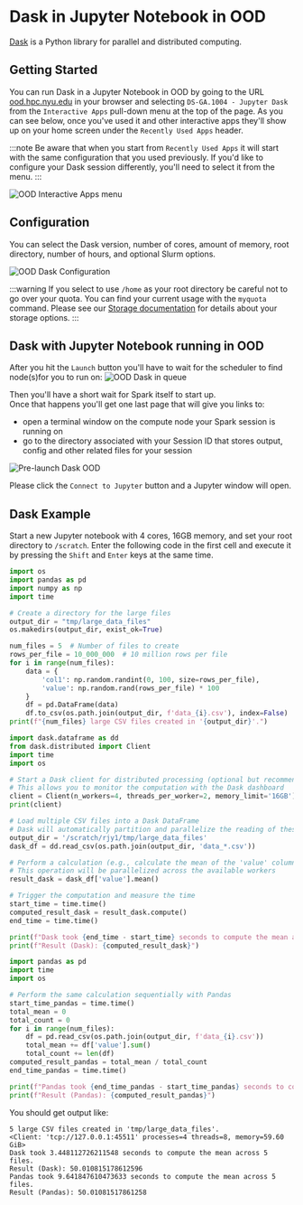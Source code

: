 # Dask in Jupyter Notebook in OOD

[Dask](https://docs.dask.org/en/stable/) is a Python library for parallel and distributed computing.

## Getting Started
You can run Dask in a Jupyter Notebook in OOD by going to the URL [ood.hpc.nyu.edu](http://ood.hpc.nyu.edu) in your browser and selecting `DS-GA.1004 - Jupyter Dask` from the `Interactive Apps` pull-down menu at the top of the page.  As you can see below, once you've used it and other interactive apps they'll show up on your home screen under the `Recently Used Apps` header.

:::note
Be aware that when you start from `Recently Used Apps` it will start with the same configuration that you used previously.  If you'd like to configure your Dask session differently, you'll need to select it from the menu.
:::

![OOD Interactive Apps menu](./static/ood_interactive_apps_dask.png)

## Configuration

You can select the Dask version, number of cores, amount of memory, root directory, number of hours, and optional Slurm options.

![OOD Dask Configuration](./static/ood_dask_config.png)

:::warning
If you select to use `/home` as your root directory be careful not to go over your quota.  You can find your current usage with the `myquota` command.  Please see our [Storage documentation](../03_storage/01_intro_and_data_management.mdx) for details about your storage options.
:::

## Dask with Jupyter Notebook running in OOD

After you hit the `Launch` button you'll have to wait for the scheduler to find node(s)for you to run on:
![OOD Dask in queue](./static/ood_dask_in_queue.png)

Then you'll have a short wait for Spark itself to start up.<br />
Once that happens you'll get one last page that will give you links to:
-   open a terminal window on the compute node your Spark session is running on
-   go to the directory associated with your Session ID that stores output, config and other related files for your session

![Pre-launch Dask OOD](./static/ood_dask_prelaunch.png)

Please click the `Connect to Jupyter` button and a Jupyter window will open.

## Dask Example

Start a new Jupyter notebook with 4 cores, 16GB memory, and set your root directory to `/scratch`.  Enter the following code in the first cell and execute it by pressing the `Shift` and `Enter` keys at the same time.
```python
import os
import pandas as pd
import numpy as np
import time

# Create a directory for the large files
output_dir = "tmp/large_data_files"
os.makedirs(output_dir, exist_ok=True)

num_files = 5  # Number of files to create
rows_per_file = 10_000_000  # 10 million rows per file
for i in range(num_files):
    data = {
        'col1': np.random.randint(0, 100, size=rows_per_file),
        'value': np.random.rand(rows_per_file) * 100
    }
    df = pd.DataFrame(data)
    df.to_csv(os.path.join(output_dir, f'data_{i}.csv'), index=False)
print(f"{num_files} large CSV files created in '{output_dir}'.")

import dask.dataframe as dd
from dask.distributed import Client
import time
import os

# Start a Dask client for distributed processing (optional but recommended)
# This allows you to monitor the computation with the Dask dashboard
client = Client(n_workers=4, threads_per_worker=2, memory_limit='16GB') # Adjust these as per your system resources
print(client)

# Load multiple CSV files into a Dask DataFrame
# Dask will automatically partition and parallelize the reading of these files
output_dir = '/scratch/rjy1/tmp/large_data_files'
dask_df = dd.read_csv(os.path.join(output_dir, 'data_*.csv'))

# Perform a calculation (e.g., calculate the mean of the 'value' column)
# This operation will be parallelized across the available workers
result_dask = dask_df['value'].mean()

# Trigger the computation and measure the time
start_time = time.time()
computed_result_dask = result_dask.compute()
end_time = time.time()

print(f"Dask took {end_time - start_time} seconds to compute the mean across {num_files} files.")
print(f"Result (Dask): {computed_result_dask}")

import pandas as pd
import time
import os

# Perform the same calculation sequentially with Pandas
start_time_pandas = time.time()
total_mean = 0
total_count = 0
for i in range(num_files):
    df = pd.read_csv(os.path.join(output_dir, f'data_{i}.csv'))
    total_mean += df['value'].sum()
    total_count += len(df)
computed_result_pandas = total_mean / total_count
end_time_pandas = time.time()

print(f"Pandas took {end_time_pandas - start_time_pandas} seconds to compute the mean across {num_files} files.")
print(f"Result (Pandas): {computed_result_pandas}")
```
You should get output like:
```
5 large CSV files created in 'tmp/large_data_files'.
<Client: 'tcp://127.0.0.1:45511' processes=4 threads=8, memory=59.60 GiB>
Dask took 3.448112726211548 seconds to compute the mean across 5 files.
Result (Dask): 50.010815178612596
Pandas took 9.641847610473633 seconds to compute the mean across 5 files.
Result (Pandas): 50.01081517861258
```